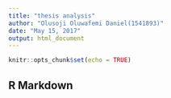 ```yaml
---
title: "thesis analysis"
author: "Olusoji Oluwafemi Daniel(1541893)"
date: "May 15, 2017"
output: html_document
---
```


```r
knitr::opts_chunk$set(echo = TRUE)
```

## R Markdown

